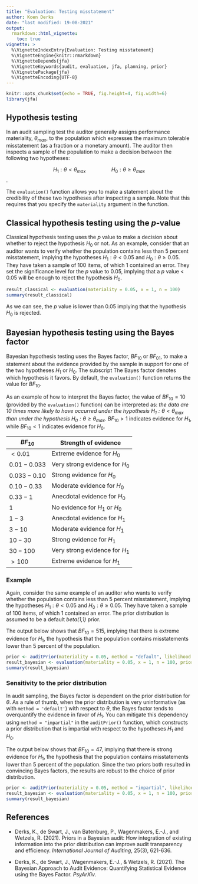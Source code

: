 ```yaml
---
title: "Evaluation: Testing misstatement"
author: Koen Derks
date: "last modified: 19-08-2021"
output: 
  rmarkdown::html_vignette:
    toc: true
vignette: >
  %\VignetteIndexEntry{Evaluation: Testing misstatement}
  %\VignetteEngine{knitr::rmarkdown}
  %\VignetteDepends{jfa}
  %\VignetteKeywords{audit, evaluation, jfa, planning, prior}
  %\VignettePackage{jfa}
  %\VignetteEncoding{UTF-8}
---
```


```r
knitr::opts_chunk$set(echo = TRUE, fig.height=4, fig.width=6)
library(jfa)
```

## Hypothesis testing

In an audit sampling test the auditor generally assigns performance materiality, $\theta_{max}$, to the population which expresses the maximum tolerable misstatement (as a fraction or a monetary amount). The auditor then inspects a sample of the population to make a decision between the following two hypotheses:

$$H_1:\theta<\theta_{max}\,\,\,\,\,\,\,\,\,\,\,\,\,\,\,\,\,\,\,\,\,\,\,\,\,\,\,\,\,\, H_0:\theta\geq\theta_{max}$$. 

The `evaluation()` function allows you to make a statement about the credibility of these two hypotheses after inspecting a sample. Note that this requires that you specify the `materiality` argument in the function.

## Classical hypothesis testing using the *p*-value

Classical hypothesis testing uses the *p* value to make a decision about whether to reject the hypothesis $H_0$ or not. As an example, consider that an auditor wants to verify whether the population contains less than 5 percent misstatement, implying the hypotheses $H_1:\theta<0.05$ and $H_0:\theta\geq0.05$. They have taken a sample of 100 items, of which 1 contained an error. They set the significance level for the *p* value to 0.05, implying that a *p* value < 0.05 will be enough to reject the hypothesis $H_0$.

```r
result_classical <- evaluation(materiality = 0.05, x = 1, n = 100)
summary(result_classical)
```

As we can see, the *p* value is lower than 0.05 implying that the hypothesis $H_0$ is rejected.

## Bayesian hypothesis testing using the Bayes factor

Bayesian hypothesis testing uses the Bayes factor, $BF_{10}$ or $BF_{01}$, to make a statement about the evidence provided by the sample in support for one of the two hypotheses $H_1$ or $H_0$. The subscript The Bayes factor denotes which hypothesis it favors. By default, the `evaluation()` function returns the value for $BF_{10}$.

As an example of how to interpret the Bayes factor, the value of $BF_{10} = 10$ (provided by the `evaluation()` function) can be interpreted as: *the data are 10 times more likely to have occurred under the hypothesis $H_1:\theta<\theta_{max}$ than under the hypothesis $H_0:\theta\geq\theta_{max}$*. $BF_{10} > 1$ indicates evidence for $H_1$, while $BF_{10} < 1$ indicates evidence for $H_0$. 

| $BF_{10}$ | Strength of evidence |
|---------|-------|
| $< 0.01$ | Extreme evidence for $H_0$ |
| $0.01 - 0.033$ | Very strong evidence for $H_0$ |
| $0.033 - 0.10$ | Strong evidence for $H_0$ |
| $0.10 - 0.33$ | Moderate evidence for $H_0$ |
| $0.33 - 1$ | Anecdotal evidence for $H_0$ |
| $1$ | No evidence for $H_1$ or $H_0$ |
| $1 - 3$ | Anecdotal evidence for $H_1$ |
| $3 - 10$ | Moderate evidence for $H_1$ |
| $10 - 30$ | Strong evidence for $H_1$ |
| $30 - 100$ | Very strong evidence for $H_1$ |
| $> 100$ | Extreme evidence for $H_1$ |

### Example 

Again, consider the same example of an auditor who wants to verify whether the population contains less than 5 percent misstatement, implying the hypotheses $H_1:\theta<0.05$ and $H_0:\theta\geq0.05$. They have taken a sample of 100 items, of which 1 contained an error. The prior distribution is assumed to be a default *beta(1,1)* prior. 

The output below shows that $BF_{10}=515$, implying that there is extreme evidence for $H_1$, the hypothesis that the population contains misstatements lower than 5 percent of the population. 

```r
prior <- auditPrior(materiality = 0.05, method = "default", likelihood = "binomial")
result_bayesian <- evaluation(materiality = 0.05, x = 1, n = 100, prior = prior)
summary(result_bayesian)
```

### Sensitivity to the prior distribution

In audit sampling, the Bayes factor is dependent on the prior distribution for $\theta$. As a rule of thumb, when the prior distribution is very uninformative (as with `method = 'default'`) with respect to $\theta$, the Bayes factor tends to overquantify the evidence in favor of $H_1$. You can mitigate this dependency using `method = "impartial"` in the `auditPrior()` function, which constructs a prior distribution that is impartial with respect to the hypotheses $H_1$ and $H_0$.

The output below shows that $BF_{10}=47$, implying that there is strong evidence for $H_1$, the hypothesis that the population contains misstatements lower than 5 percent of the population. Since the two priors both resulted in convincing Bayes factors, the results are robust to the choice of prior distribution.

```r
prior <- auditPrior(materiality = 0.05, method = "impartial", likelihood = "binomial")
result_bayesian <- evaluation(materiality = 0.05, x = 1, n = 100, prior = prior)
summary(result_bayesian)
```

## References

* Derks, K., de Swart, J., van Batenburg, P., Wagenmakers, E.-J., and Wetzels, R. (2021). Priors in a Bayesian audit: How integration of existing information into the prior distribution can improve audit transparency and efficiency. *International Journal of Auditing*, 25(3), 621-636.

* Derks, K., de Swart, J., Wagenmakers, E.-J., & Wetzels, R. (2021). The Bayesian Approach to Audit Evidence: Quantifying Statistical Evidence using the Bayes Factor. *PsyArXiv*.